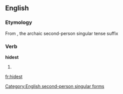 ==English==
===Etymology===
From {{term|hide}} {{term|-st}}, the archaic second-person singular tense suffix

===Verb===
'''hidest'''

# {{context|archaic|lang=en}} {{form of|second-person singular]] form|[[hide}}

[[Category:English second-person singular forms]]

[[fr:hidest]]